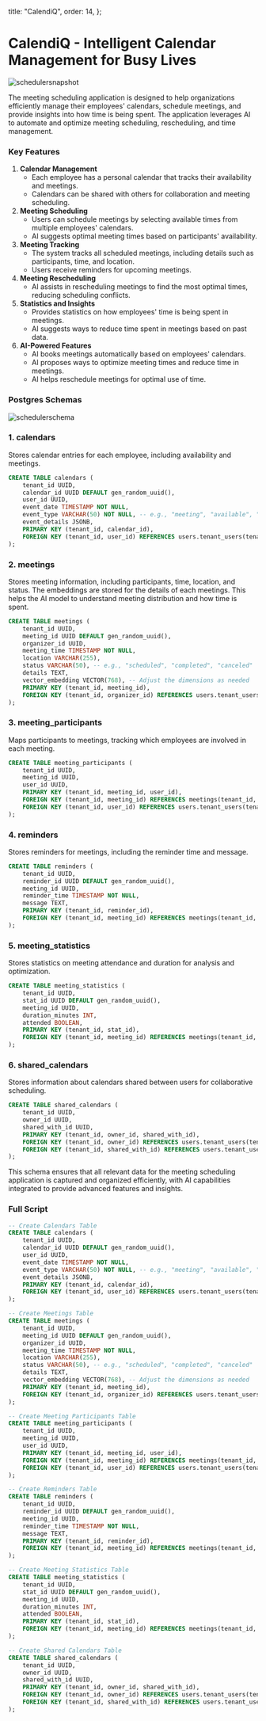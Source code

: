 
  title: "CalendiQ",
  order: 14,
};

# CalendiQ - Intelligent Calendar Management for Busy Lives

![schedulersnapshot](/docs/schedulersnapshot.png)

The meeting scheduling application is designed to help organizations efficiently manage their employees' calendars, schedule meetings, and provide insights into how time is being spent. The application leverages AI to automate and optimize meeting scheduling, rescheduling, and time management.

### Key Features

1. **Calendar Management**
   - Each employee has a personal calendar that tracks their availability and meetings.
   - Calendars can be shared with others for collaboration and meeting scheduling.
2. **Meeting Scheduling**
   - Users can schedule meetings by selecting available times from multiple employees' calendars.
   - AI suggests optimal meeting times based on participants' availability.
3. **Meeting Tracking**
   - The system tracks all scheduled meetings, including details such as participants, time, and location.
   - Users receive reminders for upcoming meetings.
4. **Meeting Rescheduling**
   - AI assists in rescheduling meetings to find the most optimal times, reducing scheduling conflicts.
5. **Statistics and Insights**
   - Provides statistics on how employees' time is being spent in meetings.
   - AI suggests ways to reduce time spent in meetings based on past data.
6. **AI-Powered Features**
   - AI books meetings automatically based on employees' calendars.
   - AI proposes ways to optimize meeting times and reduce time in meetings.
   - AI helps reschedule meetings for optimal use of time.

### Postgres Schemas

![schedulerschema](/docs/schedulerschema.png)

### 1. calendars

Stores calendar entries for each employee, including availability and meetings.

```sql
CREATE TABLE calendars (
    tenant_id UUID,
    calendar_id UUID DEFAULT gen_random_uuid(),
    user_id UUID,
    event_date TIMESTAMP NOT NULL,
    event_type VARCHAR(50) NOT NULL, -- e.g., "meeting", "available", "unavailable"
    event_details JSONB,
    PRIMARY KEY (tenant_id, calendar_id),
    FOREIGN KEY (tenant_id, user_id) REFERENCES users.tenant_users(tenant_id, user_id)
);
```

### 2. meetings

Stores meeting information, including participants, time, location, and status. The embeddings are stored for the details of each meetings. This helps the AI model to understand meeting distribution and how time is spent.

```sql
CREATE TABLE meetings (
    tenant_id UUID,
    meeting_id UUID DEFAULT gen_random_uuid(),
    organizer_id UUID,
    meeting_time TIMESTAMP NOT NULL,
    location VARCHAR(255),
    status VARCHAR(50), -- e.g., "scheduled", "completed", "canceled"
    details TEXT,
    vector_embedding VECTOR(768), -- Adjust the dimensions as needed
    PRIMARY KEY (tenant_id, meeting_id),
    FOREIGN KEY (tenant_id, organizer_id) REFERENCES users.tenant_users(tenant_id, user_id)
);
```

### 3. meeting_participants

Maps participants to meetings, tracking which employees are involved in each meeting.

```sql
CREATE TABLE meeting_participants (
    tenant_id UUID,
    meeting_id UUID,
    user_id UUID,
    PRIMARY KEY (tenant_id, meeting_id, user_id),
    FOREIGN KEY (tenant_id, meeting_id) REFERENCES meetings(tenant_id, meeting_id),
    FOREIGN KEY (tenant_id, user_id) REFERENCES users.tenant_users(tenant_id, user_id)
);
```

### 4. reminders

Stores reminders for meetings, including the reminder time and message.

```sql
CREATE TABLE reminders (
    tenant_id UUID,
    reminder_id UUID DEFAULT gen_random_uuid(),
    meeting_id UUID,
    reminder_time TIMESTAMP NOT NULL,
    message TEXT,
    PRIMARY KEY (tenant_id, reminder_id),
    FOREIGN KEY (tenant_id, meeting_id) REFERENCES meetings(tenant_id, meeting_id)
);
```

### 5. meeting_statistics

Stores statistics on meeting attendance and duration for analysis and optimization.

```sql
CREATE TABLE meeting_statistics (
    tenant_id UUID,
    stat_id UUID DEFAULT gen_random_uuid(),
    meeting_id UUID,
    duration_minutes INT,
    attended BOOLEAN,
    PRIMARY KEY (tenant_id, stat_id),
    FOREIGN KEY (tenant_id, meeting_id) REFERENCES meetings(tenant_id, meeting_id)
);
```

### 6. shared_calendars

Stores information about calendars shared between users for collaborative scheduling.

```sql
CREATE TABLE shared_calendars (
    tenant_id UUID,
    owner_id UUID,
    shared_with_id UUID,
    PRIMARY KEY (tenant_id, owner_id, shared_with_id),
    FOREIGN KEY (tenant_id, owner_id) REFERENCES users.tenant_users(tenant_id, user_id),
    FOREIGN KEY (tenant_id, shared_with_id) REFERENCES users.tenant_users(tenant_id, user_id)
);
```

This schema ensures that all relevant data for the meeting scheduling application is captured and organized efficiently, with AI capabilities integrated to provide advanced features and insights.

### Full Script

```sql
-- Create Calendars Table
CREATE TABLE calendars (
    tenant_id UUID,
    calendar_id UUID DEFAULT gen_random_uuid(),
    user_id UUID,
    event_date TIMESTAMP NOT NULL,
    event_type VARCHAR(50) NOT NULL, -- e.g., "meeting", "available", "unavailable"
    event_details JSONB,
    PRIMARY KEY (tenant_id, calendar_id),
    FOREIGN KEY (tenant_id, user_id) REFERENCES users.tenant_users(tenant_id, user_id)
);

-- Create Meetings Table
CREATE TABLE meetings (
    tenant_id UUID,
    meeting_id UUID DEFAULT gen_random_uuid(),
    organizer_id UUID,
    meeting_time TIMESTAMP NOT NULL,
    location VARCHAR(255),
    status VARCHAR(50), -- e.g., "scheduled", "completed", "canceled"
    details TEXT,
    vector_embedding VECTOR(768), -- Adjust the dimensions as needed
    PRIMARY KEY (tenant_id, meeting_id),
    FOREIGN KEY (tenant_id, organizer_id) REFERENCES users.tenant_users(tenant_id, user_id)
);

-- Create Meeting Participants Table
CREATE TABLE meeting_participants (
    tenant_id UUID,
    meeting_id UUID,
    user_id UUID,
    PRIMARY KEY (tenant_id, meeting_id, user_id),
    FOREIGN KEY (tenant_id, meeting_id) REFERENCES meetings(tenant_id, meeting_id),
    FOREIGN KEY (tenant_id, user_id) REFERENCES users.tenant_users(tenant_id, user_id)
);

-- Create Reminders Table
CREATE TABLE reminders (
    tenant_id UUID,
    reminder_id UUID DEFAULT gen_random_uuid(),
    meeting_id UUID,
    reminder_time TIMESTAMP NOT NULL,
    message TEXT,
    PRIMARY KEY (tenant_id, reminder_id),
    FOREIGN KEY (tenant_id, meeting_id) REFERENCES meetings(tenant_id, meeting_id)
);

-- Create Meeting Statistics Table
CREATE TABLE meeting_statistics (
    tenant_id UUID,
    stat_id UUID DEFAULT gen_random_uuid(),
    meeting_id UUID,
    duration_minutes INT,
    attended BOOLEAN,
    PRIMARY KEY (tenant_id, stat_id),
    FOREIGN KEY (tenant_id, meeting_id) REFERENCES meetings(tenant_id, meeting_id)
);

-- Create Shared Calendars Table
CREATE TABLE shared_calendars (
    tenant_id UUID,
    owner_id UUID,
    shared_with_id UUID,
    PRIMARY KEY (tenant_id, owner_id, shared_with_id),
    FOREIGN KEY (tenant_id, owner_id) REFERENCES users.tenant_users(tenant_id, user_id),
    FOREIGN KEY (tenant_id, shared_with_id) REFERENCES users.tenant_users(tenant_id, user_id)
);

```

